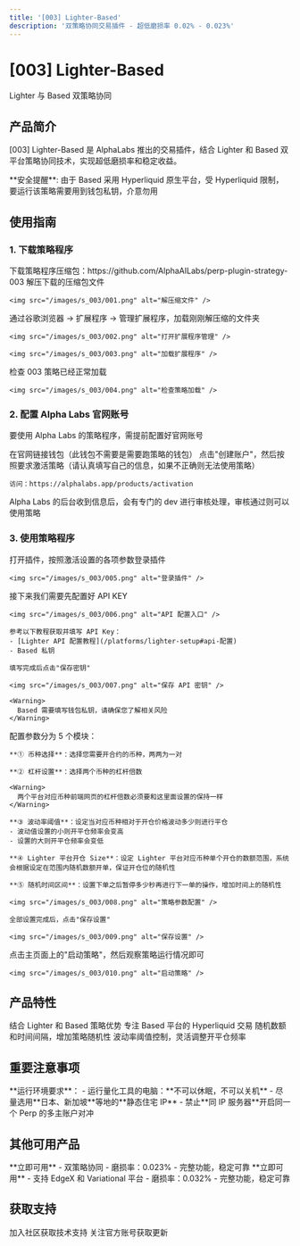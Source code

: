 ```yaml
---
title: '[003] Lighter-Based'
description: '双策略协同交易插件 - 超低磨损率 0.02% - 0.023%'
---
```


<div className="product-hero">
  <h1 className="hero-title">[003] Lighter-Based</h1>
  <p className="hero-subtitle">Lighter 与 Based 双策略协同</p>
</div>

## 产品简介

[003] Lighter-Based 是 AlphaLabs 推出的交易插件，结合 Lighter 和 Based 双平台策略协同技术，实现超低磨损率和稳定收益。

<Warning>
  **安全提醒**: 由于 Based 采用 Hyperliquid 原生平台，受 Hyperliquid 限制，要运行该策略需要用到钱包私钥，介意勿用
</Warning>

## 使用指南

### 1. 下载策略程序

<Steps>
  <Step title="下载压缩包">
    下载策略程序压缩包：https://github.com/AlphaAILabs/perp-plugin-strategy-003
  </Step>

  <Step title="解压缩">
    解压下载的压缩包文件

    <img src="/images/s_003/001.png" alt="解压缩文件" />
  </Step>

  <Step title="加载扩展程序">
    通过谷歌浏览器 → 扩展程序 → 管理扩展程序，加载刚刚解压缩的文件夹

    <img src="/images/s_003/002.png" alt="打开扩展程序管理" />

    <img src="/images/s_003/003.png" alt="加载扩展程序" />
  </Step>

  <Step title="检查加载状态">
    检查 003 策略已经正常加载

    <img src="/images/s_003/004.png" alt="检查策略加载" />
  </Step>
</Steps>

### 2. 配置 Alpha Labs 官网账号

要使用 Alpha Labs 的策略程序，需提前配置好官网账号

<Steps>
  <Step title="连接钱包">
    在官网链接钱包（此钱包不需要是需要跑策略的钱包）
  </Step>

  <Step title="创建账户">
    点击"创建账户"，然后按照要求激活策略（请认真填写自己的信息，如果不正确则无法使用策略）

    访问：https://alphalabs.app/products/activation
  </Step>

  <Step title="等待审核">
    Alpha Labs 的后台收到信息后，会有专门的 dev 进行审核处理，审核通过则可以使用策略
  </Step>
</Steps>

### 3. 使用策略程序

<Steps>
  <Step title="登录插件">
    打开插件，按照激活设置的各项参数登录插件

    <img src="/images/s_003/005.png" alt="登录插件" />
  </Step>

  <Step title="配置 API Key">
    接下来我们需要先配置好 API KEY

    <img src="/images/s_003/006.png" alt="API 配置入口" />

    参考以下教程获取并填写 API Key：
    - [Lighter API 配置教程](/platforms/lighter-setup#api-配置)
    - Based 私钥

    填写完成后点击"保存密钥"

    <img src="/images/s_003/007.png" alt="保存 API 密钥" />

    <Warning>
      Based 需要填写钱包私钥，请确保您了解相关风险
    </Warning>
  </Step>

  <Step title="配置策略参数">
    配置参数分为 5 个模块：

    **① 币种选择**：选择您需要开合约的币种，两两为一对

    **② 杠杆设置**：选择两个币种的杠杆倍数

    <Warning>
      两个平台对应币种前端网页的杠杆倍数必须要和这里面设置的保持一样
    </Warning>

    **③ 波动率阈值**：设定当对应币种相对于开仓价格波动多少则进行平仓
    - 波动值设置的小则开平仓频率会变高
    - 设置的大则开平仓频率会变低

    **④ Lighter 平台开仓 Size**：设定 Lighter 平台对应币种单个开仓的数额范围，系统会根据设定在范围内随机数额开单，保证开仓位的随机性

    **⑤ 随机时间区间**：设置下单之后暂停多少秒再进行下一单的操作，增加时间上的随机性

    <img src="/images/s_003/008.png" alt="策略参数配置" />

    全部设置完成后，点击"保存设置"

    <img src="/images/s_003/009.png" alt="保存设置" />
  </Step>

  <Step title="启动策略">
    点击主页面上的"启动策略"，然后观察策略运行情况即可

    <img src="/images/s_003/010.png" alt="启动策略" />
  </Step>
</Steps>

## 产品特性

<CardGroup cols={2}>
  <Card title="双策略协同" icon="merge">
    结合 Lighter 和 Based 策略优势
  </Card>
  <Card title="Hyperliquid 生态" icon="sparkles">
    专注 Based 平台的 Hyperliquid 交易
  </Card>
  <Card title="智能随机" icon="brain">
    随机数额和时间间隔，增加策略随机性
  </Card>
  <Card title="风险控制" icon="shield">
    波动率阈值控制，灵活调整开平仓频率
  </Card>
</CardGroup>

## 重要注意事项

<Warning>
  **运行环境要求**：
  - 运行量化工具的电脑：**不可以休眠，不可以关机**
  - 尽量选用**日本、新加坡**等地的**静态住宅 IP**
  - 禁止**同 IP 服务器**开启同一个 Perp 的多主账户对冲
</Warning>

## 其他可用产品

<CardGroup cols={2}>
  <Card title="[002] Lighter-EdgeX" icon="rocket" href="/products/lighter-edgex">
    **立即可用** - 双策略协同
    - 磨损率：0.023%
    - 完整功能，稳定可靠
  </Card>

  <Card title="[001] EdgeX-Variational" icon="rocket" href="/products/edgex-variational">
    **立即可用** - 支持 EdgeX 和 Variational 平台
    - 磨损率：0.032%
    - 完整功能，稳定可靠
  </Card>
</CardGroup>

## 获取支持

<CardGroup cols={2}>
  <Card title="Telegram 群组" icon="users" href="https://t.co/ZNnay6dnxz">
    加入社区获取技术支持
  </Card>
  <Card title="X (Twitter)" icon="x-twitter" href="https://x.com/Alpha_alabs">
    关注官方账号获取更新
  </Card>
</CardGroup>
